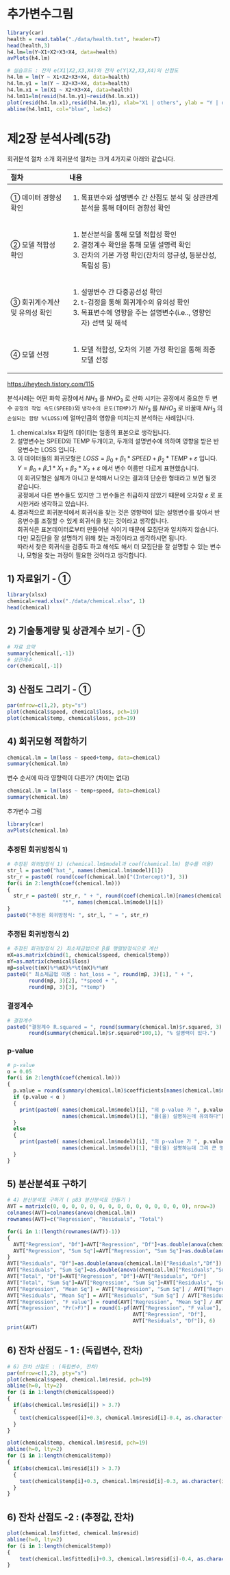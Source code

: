 # 추가변수그림

```r
library(car)
health = read.table("./data/health.txt", header=T)
head(health,3)
h4.lm=lm(Y~X1+X2+X3+X4, data=health)
avPlots(h4.lm)
```

```r

# 실습코드 : 잔차 e(X1|X2,X3,X4)와 잔차 e(Y|X2,X3,X4)의 산점도
h4.lm = lm(Y ~ X1+X2+X3+X4, data=health)
h4.lm.y1 = lm(Y ~ X2+X3+X4, data=health)
h4.lm.x1 = lm(X1 ~ X2+X3+X4, data=health)
h4.lm11=lm(resid(h4.lm.y1)~resid(h4.lm.x1))
plot(resid(h4.lm.x1),resid(h4.lm.y1), xlab="X1 | others", ylab = "Y | others")
abline(h4.lm11, col="blue", lwd=2)

```

# 제2장 분석사례(5강)

회귀분석 절차 소개 회귀분석 절차는 크게 4가지로 아래와 같습니다.

+-------------------------------+-----------------------------------------------------------------------------------+
| 절차                          | 내용                                                                              |
+:==============================+:==================================================================================+
| ① 데이터 경향성 확인          | 1.  목표변수와 설명변수 간 산점도 분석 및 상관관계 분석을 통해 데이터 경향성 확인 |
+-------------------------------+-----------------------------------------------------------------------------------+
| ② 모델 적합성 확인            | 1.  분산분석을 통해 모델 적합성 확인                                              |
|                               | 2.  결정계수 확인을 통해 모델 설명력 확인                                         |
|                               | 3.  잔차의 기본 가정 확인(잔차의 정규성, 등분산성, 독립성 등)                     |
+-------------------------------+-----------------------------------------------------------------------------------+
| ③ 회귀계수계산 및 유의성 확인 | 1.  설명변수 간 다중공선성 확인                                                   |
|                               | 2.  t-검정을 통해 회귀계수의 유의성 확인                                          |
|                               | 3.  목표변수에 영향을 주는 설명변수(i.e.., 영향인자) 선택 및 해석                 |
+-------------------------------+-----------------------------------------------------------------------------------+
| ④ 모델 선정                   | 1.  모델 적합성, 오차의 기본 가정 확인을 통해 최종 모델 선정                      |
+-------------------------------+-----------------------------------------------------------------------------------+

<https://heytech.tistory.com/115>

분석사례는 어떤 화학 공장에서 $NH_3$ 를 $NHO_3$ 로 산화 시키는 공정에서 중요한 두 변수 `공정의 작업 속도(SPEED)`와 `냉각수의 온도(TEMP)`가 $NH_3$ 를 $NHO_3$ 로 바꿀때 $NH_3$ 의 `손실되는 함량 %(LOSS)`에 얼마만큼의 영향을 미치는지 분석하는 사례입니다.

1.  chemical.xlsx 파일의 데이터는 일종의 표본으로 생각됩니다.
2.  설명변수는 SPEED와 TEMP 두개이고, 두개의 설명변수에 의하여 영향을 받은 반응변수는 LOSS 입니다.
3.  이 데이터들의 회귀모형은 $LOSS = \beta _0 + \beta _1 * SPEED + \beta _2 * TEMP + \varepsilon$ 입니다.\
    $Y = \beta _0 + \beta \_1 * X_1 + \beta _2 * X_2 + \varepsilon$ 에서 변수 이름만 다르게 표현했습니다.\
    이 회귀모형은 실체가 아니고 분석해서 나오는 결과의 단순한 형태라고 보면 될것 같습니다.\
    공정에서 다른 변수들도 있지만 그 변수들은 취급하지 않았기 때문에 오차항 $\varepsilon$ 로 표시한거라 생각하고 있습니다.
4.  결과적으로 회귀분석에서 회귀식을 찾는 것은 영향력이 있는 설명변수를 찾아서 반응변수를 조절할 수 있게 회귀식을 찾는 것이라고 생각합니다.\
    회귀식은 표본데이터로부터 만들어낸 식이기 때문에 모집단과 일치하지 않습니다. 다만 모집단을 잘 설명하기 위해 찾는 과정이라고 생각하시면 됩니다.\
    따라서 찾은 회귀식을 검증도 하고 해석도 해서 더 모집단을 잘 설명할 수 있는 변수나, 모형을 찾는 과정이 필요한 것이라고 생각합니다.

## 1) 자료읽기 - ①

```r
library(xlsx) 
chemical=read.xlsx("./data/chemical.xlsx", 1)
head(chemical)
```

## 2) 기술통계량 및 상관계수 보기 - ①

```r
# 자료 요약
summary(chemical[,-1]) 
# 상관계수
cor(chemical[,-1])
```

## 3) 산점도 그리기 - ①

```r
par(mfrow=c(1,2), pty="s") 
plot(chemical$speed, chemical$loss, pch=19)
plot(chemical$temp, chemical$loss, pch=19)
```

## 4) 회귀모형 적합하기

```r
chemical.lm = lm(loss ~ speed+temp, data=chemical) 
summary(chemical.lm)
```

변수 순서에 따라 영향력이 다른가? (차이는 없다)

```r
chemical.lm = lm(loss ~ temp+speed, data=chemical) 
summary(chemical.lm)
```

추가변수 그림

```r
library(car)
avPlots(chemical.lm)
```

### 추정된 회귀방정식 1)

```r
# 추정된 회귀방정식 1) (chemical.lm$model과 coef(chemical.lm) 함수를 이용)
str_l = paste0("hat_", names(chemical.lm$model)[1])
str_r = paste0( round(coef(chemical.lm)["(Intercept)"], 3))
for(i in 2:length(coef(chemical.lm))) 
{
  str_r = paste0( str_r, " + ", round(coef(chemical.lm)[names(chemical.lm$model)[i]], 3),
                  "*", names(chemical.lm$model)[i])
}
paste0("추정된 회귀방정식: ", str_l, " = ", str_r)
```

### 추정된 회귀방정식 2)

```r
# 추정된 회귀방정식 2) 최소제곱법으로 β를 행렬방정식으로 계산
mX=as.matrix(cbind(1, chemical$speed, chemical$temp))
mY=as.matrix(chemical$loss)
mβ=solve(t(mX)%*%mX)%*%t(mX)%*%mY
paste0(" 최소제곱법 이용 : hat_loss = ", round(mβ, 3)[1], " + ",
       round(mβ, 3)[2], "*speed + ",
       round(mβ, 3)[3], "*temp")
```

### 결정계수

```r
# 결정계수
paste0("결정계수 R.squared = ", round(summary(chemical.lm)$r.squared, 3), "으로 ",
       round(summary(chemical.lm)$r.squared*100,1), "% 설명력이 있다.")

```

### p-value

```r
# p-value
α = 0.05
for(i in 2:length(coef(chemical.lm))) 
{
  p.value = round(summary(chemical.lm)$coefficients[names(chemical.lm$model)[i], "Pr(>|t|)"], 5)
  if (p.value < α )
  {
    print(paste0( names(chemical.lm$model)[i], "의 p-value 가 ", p.value, "으로서 ", 
                  names(chemical.lm$model)[1], "를(을) 설명하는데 유의하다"))
  }
  else
  {
    print(paste0( names(chemical.lm$model)[i], "의 p-value 가 ", p.value, "으로서 ", 
                  names(chemical.lm$model)[1], "를(을) 설명하는데 그리 큰 영향을 준다고 할 수 없다."))
  }
}
```

## 5) 분산분석표 구하기

```r
# 4) 분산분석표 구하기 ( p83 분산분석표 만들기 )
AVT = matrix(c(0, 0, 0, 0, 0, 0, 0, 0, 0, 0, 0, 0, 0, 0, 0), nrow=3)
colnames(AVT)=colnames(anova(chemical.lm))
rownames(AVT)=c("Regression", "Residuals", "Total")

for(i in 1:(length(rownames(AVT))-1))
{
  AVT["Regression", "Df"]=AVT["Regression", "Df"]+as.double(anova(chemical.lm)[i,"Df"])
  AVT["Regression", "Sum Sq"]=AVT["Regression", "Sum Sq"]+as.double(anova(chemical.lm)[i,"Sum Sq"])
}
AVT["Residuals", "Df"]=as.double(anova(chemical.lm)["Residuals","Df"])
AVT["Residuals", "Sum Sq"]=as.double(anova(chemical.lm)["Residuals","Sum Sq"])
AVT["Total", "Df"]=AVT["Regression", "Df"]+AVT["Residuals", "Df"]
AVT["Total", "Sum Sq"]=AVT["Regression", "Sum Sq"]+AVT["Residuals", "Sum Sq"]
AVT["Regression", "Mean Sq"] = AVT["Regression", "Sum Sq"] / AVT["Regression", "Df"]
AVT["Residuals", "Mean Sq"] = AVT["Residuals", "Sum Sq"] / AVT["Residuals", "Df"]
AVT["Regression", "F value"] = round(AVT["Regression", "Mean Sq"] / AVT["Residuals", "Mean Sq"], 1)
AVT["Regression", "Pr(>F)"] = round(1-pf(AVT["Regression", "F value"], 
                                         AVT["Regression", "Df"], 
                                         AVT["Residuals", "Df"]), 6)
print(AVT)
```

## 6) 잔차 산점도 - 1 : (독립변수, 잔차)

```r
# 6) 잔차 산점도 : (독립변수, 잔차)
par(mfrow=c(1,2), pty="s")
plot(chemical$speed, chemical.lm$resid, pch=19)
abline(h=0, lty=2)
for (i in 1:length(chemical$speed))
{
  if(abs(chemical.lm$resid[i]) > 3.7)
  {
    text(chemical$speed[i]+0.3, chemical.lm$resid[i]-0.4, as.character(i))
  }
}

plot(chemical$temp, chemical.lm$resid, pch=19)
abline(h=0, lty=2)
for (i in 1:length(chemical$temp))
{
  if(abs(chemical.lm$resid[i]) > 3.7)
  {
    text(chemical$temp[i]+0.3, chemical.lm$resid[i]-0.3, as.character(i)) 
  }
}
```

## 6) 잔차 산점도 -2 : (추정값, 잔차)

```r
plot(chemical.lm$fitted, chemical.lm$resid)
abline(h=0, lty=2)
for (i in 1:length(chemical$temp))
{
    text(chemical.lm$fitted[i]+0.3, chemical.lm$resid[i]-0.4, as.character(i)) 
}
```
